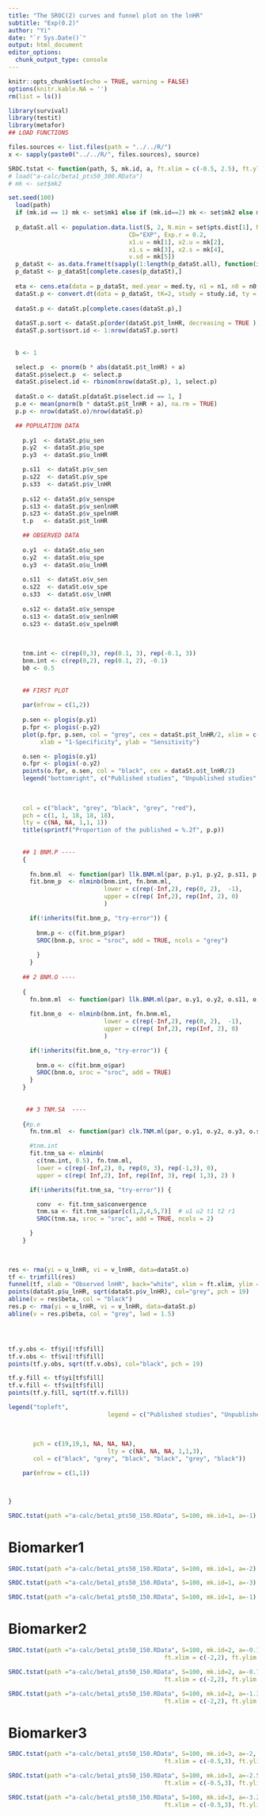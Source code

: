 ```yaml
---
title: "The SROC(2) curves and funnel plot on the lnHR"
subtitle: "Exp(0.2)"
author: "Yi"
date: "`r Sys.Date()`"
output: html_document
editor_options: 
  chunk_output_type: console
---
```


```r
knitr::opts_chunk$set(echo = TRUE, warning = FALSE)
options(knitr.kable.NA = '')
rm(list = ls())

library(survival)
library(testit)
library(metafor)
## LOAD FUNCTIONS

files.sources <- list.files(path = "../../R/")
x <- sapply(paste0("../../R/", files.sources), source)
```


```r


SROC.tstat <- function(path, S, mk.id, a, ft.xlim = c(-0.5, 2.5), ft.ylim = c(0, 0.7)){
# load("a-calc/beta1_pts50_300.RData")
# mk <- set$mk2

set.seed(100)
  load(path)
  if (mk.id == 1) mk <- set$mk1 else if (mk.id==2) mk <- set$mk2 else mk <- set$mk3
  
  p_dataSt.all <- population.data.list(S, 2, N.min = set$pts.dist[1], N.max = set$pts.dist[1],
                                  CD="EXP", Exp.r = 0.2, 
                                  x1.u = mk[1], x2.u = mk[2], 
                                  x1.s = mk[3], x2.s = mk[4], 
                                  v.sd = mk[5])
  p_dataSt <- as.data.frame(t(sapply(1:length(p_dataSt.all), function(i) p_dataSt.all[[i]][[1]])))
  p_dataSt <- p_dataSt[complete.cases(p_dataSt),]
      
  eta <- cens.eta(data = p_dataSt, med.year = med.ty, n1 = n1, n0 = n0, s1_med = s1_mct, s0_med = s0_mct)$par
  dataSt.p <- convert.dt(data = p_dataSt, tK=2, study = study.id, ty = ty, n1 = n1, n0 = n0, s1 = s1, s0 = s0, u_lnHR = u_lnHR, v_lnHR = v_lnHR, eta = eta)
      
  dataSt.p <- dataSt.p[complete.cases(dataSt.p),]
  
  dataST.p.sort <- dataSt.p[order(dataSt.p$t_lnHR, decreasing = TRUE ),]
  dataST.p.sort$sort.id <- 1:nrow(dataST.p.sort)
  
  
  b <- 1

  select.p  <- pnorm(b * abs(dataSt.p$t_lnHR) + a)
  dataSt.p$select.p  <- select.p
  dataSt.p$select.id <- rbinom(nrow(dataSt.p), 1, select.p) 
  
  dataSt.o <- dataSt.p[dataSt.p$select.id == 1, ]
  p.e <- mean(pnorm(b * dataSt.p$t_lnHR + a), na.rm = TRUE)
  p.p <- nrow(dataSt.o)/nrow(dataSt.p)

  ## POPULATION DATA
    
    p.y1  <- dataSt.p$u_sen
    p.y2  <- dataSt.p$u_spe 
    p.y3  <- dataSt.p$u_lnHR

    p.s11  <- dataSt.p$v_sen
    p.s22  <- dataSt.p$v_spe 
    p.s33  <- dataSt.p$v_lnHR
    
    p.s12 <- dataSt.p$v_senspe 
    p.s13 <- dataSt.p$v_senlnHR 
    p.s23 <- dataSt.p$v_spelnHR 
    t.p   <- dataSt.p$t_lnHR

    ## OBSERVED DATA
    
    o.y1  <- dataSt.o$u_sen
    o.y2  <- dataSt.o$u_spe 
    o.y3  <- dataSt.o$u_lnHR
    
    o.s11  <- dataSt.o$v_sen
    o.s22  <- dataSt.o$v_spe 
    o.s33  <- dataSt.o$v_lnHR
    
    o.s12 <- dataSt.o$v_senspe 
    o.s13 <- dataSt.o$v_senlnHR 
    o.s23 <- dataSt.o$v_spelnHR 
      
  
  
    tnm.int <- c(rep(0,3), rep(0.1, 3), rep(-0.1, 3))
    bnm.int <- c(rep(0,2), rep(0.1, 2), -0.1)
    b0 <- 0.5
    
    
    ## FIRST PLOT
    
    par(mfrow = c(1,2))
    
    p.sen <- plogis(p.y1)
    p.fpr <- plogis(-p.y2)
    plot(p.fpr, p.sen, col = "grey", cex = dataSt.p$t_lnHR/2, xlim = c(0,1), ylim = c(0,1),
         xlab = "1-Specificity", ylab = "Sensitivity")

    o.sen <- plogis(o.y1)
    o.fpr <- plogis(-o.y2)
    points(o.fpr, o.sen, col = "black", cex = dataSt.o$t_lnHR/2)
    legend("bottomright", c("Published studies", "Unpublished studies", 
    																								"SROC estimated by all studies",
    																								"SROC estimated by the published",
    																								"SROC adjusted by the proposed method"), 
    col = c("black", "grey", "black", "grey", "red"), 
    pch = c(1, 1, 18, 18, 18),
    lty = c(NA, NA, 1,1, 1))
    title(sprintf("Proportion of the published = %.2f", p.p))
    
    
    ## 1 BNM.P ----
    {
      
      fn.bnm.ml  <- function(par) llk.BNM.ml(par, p.y1, p.y2, p.s11, p.s22, p.s12)
      fit.bnm_p  <- nlminb(bnm.int, fn.bnm.ml,
                           lower = c(rep(-Inf,2), rep(0, 2),  -1),
                           upper = c(rep( Inf,2), rep(Inf, 2), 0) 
                           )

      if(!inherits(fit.bnm_p, "try-error")) {
        
        bnm.p <- c(fit.bnm_p$par)
        SROC(bnm.p, sroc = "sroc", add = TRUE, ncols = "grey")
          
        }  
      } 
      
    ## 2 BNM.O ----
    
    {
      fn.bnm.ml  <- function(par) llk.BNM.ml(par, o.y1, o.y2, o.s11, o.s22, o.s12)
      
      fit.bnm_o  <- nlminb(bnm.int, fn.bnm.ml,
                           lower = c(rep(-Inf,2), rep(0, 2),  -1),
                           upper = c(rep( Inf,2), rep(Inf, 2), 0) 
                           )

      if(!inherits(fit.bnm_o, "try-error")) {
        
        bnm.o <- c(fit.bnm_o$par)
        SROC(bnm.o, sroc = "sroc", add = TRUE)
      } 
    }
  
    
     ## 3 TNM.SA  ----
    
    {#p.e
      fn.tnm.ml  <- function(par) clk.TNM.ml(par, o.y1, o.y2, o.y3, o.s11, o.s22, o.s33, o.s12, o.s13, o.s23, p=p.p, a.interval = c(-10, 10))

      #tnm.int
      fit.tnm_sa <- nlminb(
        c(tnm.int, 0.5), fn.tnm.ml,
        lower = c(rep(-Inf,2), 0, rep(0, 3), rep(-1,3), 0),
        upper = c(rep( Inf,2), Inf, rep(Inf, 3), rep( 1,3), 2) )

      if(!inherits(fit.tnm_sa, "try-error")) {

        conv  <- fit.tnm_sa$convergence
        tnm.sa <- fit.tnm_sa$par[c(1,2,4,5,7)]  # u1 u2 t1 t2 r1
        SROC(tnm.sa, sroc = "sroc", add = TRUE, ncols = 2)

      }
    }

    
    
res <- rma(yi = u_lnHR, vi = v_lnHR, data=dataSt.o)
tf <- trimfill(res)
funnel(tf, xlab = "Observed lnHR", back="white", xlim = ft.xlim, ylim = ft.ylim)
points(dataSt.p$u_lnHR, sqrt(dataSt.p$v_lnHR), col="grey", pch = 19)
abline(v = res$beta, col = "black")
res.p <- rma(yi = u_lnHR, vi = v_lnHR, data=dataSt.p)
abline(v = res.p$beta, col = "grey", lwd = 1.5)




tf.y.obs <- tf$yi[!tf$fill]
tf.v.obs <- tf$vi[!tf$fill]
points(tf.y.obs, sqrt(tf.v.obs), col="black", pch = 19)

tf.y.fill <- tf$yi[tf$fill]
tf.v.fill <- tf$vi[tf$fill]
points(tf.y.fill, sqrt(tf.v.fill))

legend("topleft", 
							legend = c("Published studies", "Unpublished studies", "Filled studies",
																		"lnHR estimated with the published",
																		"lnHR estimated with all the studies",
																		"lnHR adjusted by the trim-and-fill method"), 
       pch = c(19,19,1, NA, NA, NA),
							lty = c(NA, NA, NA, 1,1,3),
       col = c("black", "grey", "black", "black", "grey", "black"))

    par(mfrow = c(1,1))



}
```


```r

SROC.tstat(path ="a-calc/beta1_pts50_150.RData", S=100, mk.id=1, a=-1)
```

# Biomarker1

```r

SROC.tstat(path ="a-calc/beta1_pts50_150.RData", S=100, mk.id=1, a=-2)
```


```r

SROC.tstat(path ="a-calc/beta1_pts50_150.RData", S=100, mk.id=1, a=-3)
```


```r

SROC.tstat(path ="a-calc/beta1_pts50_150.RData", S=100, mk.id=1, a=-1)
```

# Biomarker2

```r

SROC.tstat(path ="a-calc/beta1_pts50_150.RData", S=100, mk.id=2, a=-0.1, 
											ft.xlim = c(-2,2), ft.ylim = c(0, 0.8))
```


```r

SROC.tstat(path ="a-calc/beta1_pts50_150.RData", S=100, mk.id=2, a=-0.7, 
											ft.xlim = c(-2,2), ft.ylim = c(0, 0.8))
```


```r

SROC.tstat(path ="a-calc/beta1_pts50_150.RData", S=100, mk.id=2, a=-1.3, 
											ft.xlim = c(-2,2), ft.ylim = c(0, 0.8))
```


# Biomarker3

```r

SROC.tstat(path ="a-calc/beta1_pts50_150.RData", S=100, mk.id=3, a=-2, 
											ft.xlim = c(-0.5,3), ft.ylim = c(0, 0.8))
```


```r

SROC.tstat(path ="a-calc/beta1_pts50_150.RData", S=100, mk.id=3, a=-2.5, 
											ft.xlim = c(-0.5,3), ft.ylim = c(0, 0.8))
```


```r

SROC.tstat(path ="a-calc/beta1_pts50_150.RData", S=100, mk.id=3, a=-3.2, 
											ft.xlim = c(-0.5,3), ft.ylim = c(0, 0.8))
```